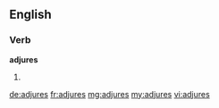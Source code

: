 ==English==

===Verb===
'''adjures'''

# {{third-person singular of|adjure}}

[[de:adjures]]
[[fr:adjures]]
[[mg:adjures]]
[[my:adjures]]
[[vi:adjures]]